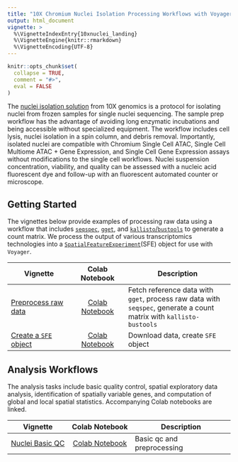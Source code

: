 ```yaml
---
title: "10X Chromium Nuclei Isolation Processing Workflows with Voyager"
output: html_document
vignette: >
  %\VignetteIndexEntry{10xnuclei_landing}
  %\VignetteEngine{knitr::rmarkdown}
  %\VignetteEncoding{UTF-8}
---
```

  
```r
knitr::opts_chunk$set(
  collapse = TRUE,
  comment = "#>",
  eval = FALSE
)
```

The [nuclei isolation solution](https://www.10xgenomics.com/products/nuclei-isolation) from 10X genomics is a protocol for isolating nuclei from frozen samples for single nuclei sequencing. The sample prep workflow has the advantage of avoiding long enzymatic incubations and being accessible without specialized equipment. The workflow includes cell lysis, nuclei isolation in a spin column, and debris removal. Importantly, isolated nuclei are compatible with Chromium Single Cell ATAC, Single Cell Multiome ATAC + Gene Expression, and Single Cell Gene Expression assays without modifications to the single cell workflows. Nuclei suspension concentration, viability, and quality can be assessed with a nucleic acid fluorescent dye and follow-up with an fluorescent automated counter or microscope. 

## Getting Started

The vignettes below provide examples of processing raw data using a workflow that includes [`seqspec`](https://github.com/IGVF/seqspec), [`gget`](https://github.com/pachterlab/gget), and [`kallisto`/`bustools`](https://www.kallistobus.tools) to generate a count matrix. We process the output of various transcriptomics technologies into a [`SpatialFeatureExperiment`](https://bioconductor.org/packages/devel/bioc/html/SpatialFeatureExperiment.html)(SFE) object for use with `Voyager`. 


| Vignette | Colab Notebook | Description |
|--------------------|:---------------:|---------------------------------|
| [Preprocess raw data](https://pachterlab.github.io/voyager/articles/create_mtx_ca.html) | [Colab Notebook](https://colab.research.google.com/github/pachterlab/voyager/blob/documentation/vignettes/create_mtx_ca.ipynb) | Fetch reference data with `gget`, process raw data with `seqspec`, generate a count matrix with `kallisto-bustools`|
| [Create a `SFE` object](https://pachterlab.github.io/voyager/articles/create_sfe.html) | [Colab Notebook](https://colab.research.google.com/github/pachterlab/voyager/blob/documentation/vignettes/create_sfe.ipynb) | Download data, create `SFE` object |

## Analysis Workflows

The analysis tasks include basic quality control, spatial exploratory data analysis, identification of spatially variable genes, and computation of global and local spatial statistics. Accompanying Colab notebooks are linked.

| Vignette          |   Colab Notebook   | Description                   |
  |-------------------|:------------------:|-------------------------------|
  | [Nuclei Basic QC](https://pachterlab.github.io/voyager/articles/vig10_10x_nuclei.html) | [Colab Notebook](https://colab.research.google.com/github/pachterlab/voyager/blob/documentation/vignettes/vig10_10x_nuclei.ipynb) | Basic qc and preprocessing |
  
